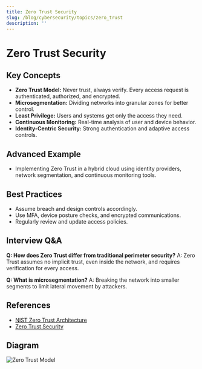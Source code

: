 ```yaml
---
title: Zero Trust Security
slug: /blog/cybersecurity/topics/zero_trust
description: ''
---
```

# Zero Trust Security

## Key Concepts
- **Zero Trust Model:** Never trust, always verify. Every access request is authenticated, authorized, and encrypted.
- **Microsegmentation:** Dividing networks into granular zones for better control.
- **Least Privilege:** Users and systems get only the access they need.
- **Continuous Monitoring:** Real-time analysis of user and device behavior.
- **Identity-Centric Security:** Strong authentication and adaptive access controls.

## Advanced Example
- Implementing Zero Trust in a hybrid cloud using identity providers, network segmentation, and continuous monitoring tools.

## Best Practices
- Assume breach and design controls accordingly.
- Use MFA, device posture checks, and encrypted communications.
- Regularly review and update access policies.

## Interview Q&A
**Q: How does Zero Trust differ from traditional perimeter security?**
A: Zero Trust assumes no implicit trust, even inside the network, and requires verification for every access.

**Q: What is microsegmentation?**
A: Breaking the network into smaller segments to limit lateral movement by attackers.

## References
- [NIST Zero Trust Architecture](https://csrc.nist.gov/publications/detail/sp/800-207/final)
- [Zero Trust Security](https://www.microsoft.com/security/business/zero-trust)

## Diagram
![Zero Trust Model](https://www.microsoft.com/security/blog/wp-content/uploads/2021/06/Zero-Trust-Architecture.png)
